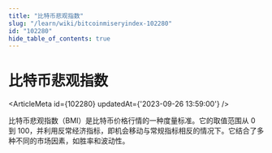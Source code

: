 ```yaml
---
title: "比特币悲观指数"
slug: "/learn/wiki/bitcoinmiseryindex-102280"
id: "102280"
hide_table_of_contents: true
---
```



# 比特币悲观指数

<ArticleMeta id={102280} updatedAt={'2023-09-26 13:59:00'} />
<div className='border-solid border-b border-t-0 my-4 border-[var(--ifm-color-gray-300)]' />

比特币悲观指数（BMI）是比特币价格行情的一种度量标准。它的取值范围从 0 到 100，并利用反常经济指标，即机会移动与常规指标相反的情况下。它结合了多种不同的市场因素，如胜率和波动性。
